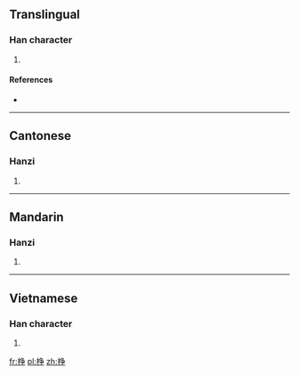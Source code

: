 ==Translingual==

===Han character===
{{Han char|rn=75|rad=木|as=08|sn=12|four=52057|canj=DBSD,DNSD,XDNSD|ids=⿰木爭}}

# {{defn|Han|sort=木08}}

====References====
* {{Han ref|kx=0533.210|dkj=14960|dj=0921.190|hdz=21235.020|uh=68E6|ud=26854|bh=D9D1|bd=55761}}

----

==Cantonese==

===Hanzi===
{{yue-hanzi|jyut=[[caang1]]|y=chaang1}}

# {{defn|lang=yue|sort=木08}}

----

==Mandarin==

===Hanzi===
{{cmn-hanzi|pin=[[chēng]] ([[cheng1]])|wg=ch'eng<sup>1</sup>}}

# {{defn|lang=cmn|sort=木08}}

----

==Vietnamese==

===Han character===
{{vi-readings|rs=木08|hanviet=ranh}}

# {{defn|lang=vi|sort=木08}}

[[fr:棦]]
[[pl:棦]]
[[zh:棦]]